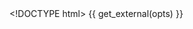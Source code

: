 <!DOCTYPE html>
<html>
  <head>
    <meta http-equiv="Content-Type" content="text/html; charset=utf-8"/>
    <title>{{ opts$params$title }}</title>
    {{ get_external(opts) }}
  </head>

  <body>
    <script type="text/javascript">
      var data = {{ get_data_as_json(opts) }};

      nv.addGraph(function() {

          var w = {{ opts$params$width }},
              h = {{ opts$params$height }};

          var chart = nv.models.lineWithFocusChart();

          chart.xAxis
              .tickFormat(d3.format(',f'));

          chart.yAxis
              .tickFormat(d3.format(',.2f'));

         chart.y2Axis
             .tickFormat(d3.format(',.2f'));

         var svg = d3.select("body").append("svg:svg")
               .style("width", w)
               .style("height", h);

         svg.datum(data)
           .transition().duration(500)
             .call(chart);

         nv.utils.windowResize(chart.update);

         return chart;
       });
    </script>

  </body>
</html>